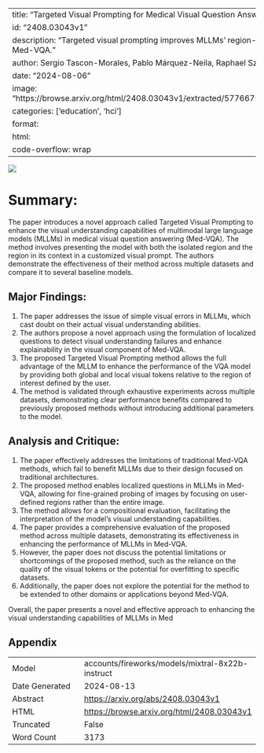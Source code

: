 
---
title: "Targeted Visual Prompting for Medical Visual Question Answering"
id: "2408.03043v1"
description: "Targeted visual prompting improves MLLMs' region-based visual understanding in Med-VQA."
author: Sergio Tascon-Morales, Pablo Márquez-Neila, Raphael Sznitman
date: "2024-08-06"
image: "https://browse.arxiv.org/html/2408.03043v1/extracted/5776675/images/examples_gpt_4v.png"
categories: ['education', 'hci']
format:
  html:
    code-overflow: wrap
---

![](https://browse.arxiv.org/html/2408.03043v1/extracted/5776675/images/examples_gpt_4v.png)

# Summary:

The paper introduces a novel approach called Targeted Visual Prompting to enhance the visual understanding capabilities of multimodal large language models (MLLMs) in medical visual question answering (Med-VQA). The method involves presenting the model with both the isolated region and the region in its context in a customized visual prompt. The authors demonstrate the effectiveness of their method across multiple datasets and compare it to several baseline models.

## Major Findings:

1. The paper addresses the issue of simple visual errors in MLLMs, which cast doubt on their actual visual understanding abilities.
2. The authors propose a novel approach using the formulation of localized questions to detect visual understanding failures and enhance explainability in the visual component of Med-VQA.
3. The proposed Targeted Visual Prompting method allows the full advantage of the MLLM to enhance the performance of the VQA model by providing both global and local visual tokens relative to the region of interest defined by the user.
4. The method is validated through exhaustive experiments across multiple datasets, demonstrating clear performance benefits compared to previously proposed methods without introducing additional parameters to the model.

## Analysis and Critique:

1. The paper effectively addresses the limitations of traditional Med-VQA methods, which fail to benefit MLLMs due to their design focused on traditional architectures.
2. The proposed method enables localized questions in MLLMs in Med-VQA, allowing for fine-grained probing of images by focusing on user-defined regions rather than the entire image.
3. The method allows for a compositional evaluation, facilitating the interpretation of the model's visual understanding capabilities.
4. The paper provides a comprehensive evaluation of the proposed method across multiple datasets, demonstrating its effectiveness in enhancing the performance of MLLMs in Med-VQA.
5. However, the paper does not discuss the potential limitations or shortcomings of the proposed method, such as the reliance on the quality of the visual tokens or the potential for overfitting to specific datasets.
6. Additionally, the paper does not explore the potential for the method to be extended to other domains or applications beyond Med-VQA.

Overall, the paper presents a novel and effective approach to enhancing the visual understanding capabilities of MLLMs in Med

## Appendix

|          |          |
|----------|----------|
| Model     | accounts/fireworks/models/mixtral-8x22b-instruct       |
| Date Generated     | 2024-08-13       |
| Abstract | [https://arxiv.org/abs/2408.03043v1](https://arxiv.org/abs/2408.03043v1)        |
| HTML     | [https://browse.arxiv.org/html/2408.03043v1](https://browse.arxiv.org/html/2408.03043v1)       |
| Truncated       | False       |
| Word Count       | 3173       |